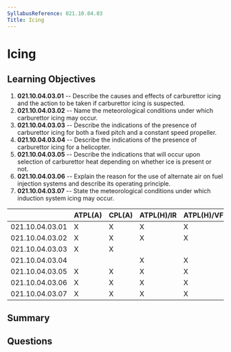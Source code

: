 ```yaml
---
SyllabusReference: 021.10.04.03
Title: Icing
---
```


# Icing

## Learning Objectives

1. **021.10.04.03.01** -- Describe the causes and effects of carburettor icing
   and the action to be taken if carburettor icing is suspected.
2. **021.10.04.03.02** -- Name the meteorological conditions under which
   carburettor icing may occur.
3. **021.10.04.03.03** -- Describe the indications of the presence of
   carburettor icing for both a fixed pitch and a constant speed propeller.
4. **021.10.04.03.04** -- Describe the indications of the presence of
   carburettor icing for a helicopter.
5. **021.10.04.03.05** -- Describe the indications that will occur upon
   selection of carburettor heat depending on whether ice is present or not.
6. **021.10.04.03.06** -- Explain the reason for the use of alternate air on
   fuel injection systems and describe its operating principle.
7. **021.10.04.03.07** -- State the meteorological conditions under which
   induction system icing may occur.

|                 | ATPL(A) | CPL(A) | ATPL(H)/IR | ATPL(H)/VFR | CPL(H) | IR  | CBIR(A) |
| --------------- | ------- | ------ | ---------- | ----------- | ------ | --- | ------- |
| 021.10.04.03.01 | X       | X      | X          | X           | X      |     |         |
| 021.10.04.03.02 | X       | X      | X          | X           | X      |     |         |
| 021.10.04.03.03 | X       | X      |            |             |        |     |         |
| 021.10.04.03.04 |         |        | X          | X           | X      |     |         |
| 021.10.04.03.05 | X       | X      | X          | X           | X      |     |         |
| 021.10.04.03.06 | X       | X      | X          | X           | X      |     |         |
| 021.10.04.03.07 | X       | X      | X          | X           | X      |     |         |

## Summary

## Questions
